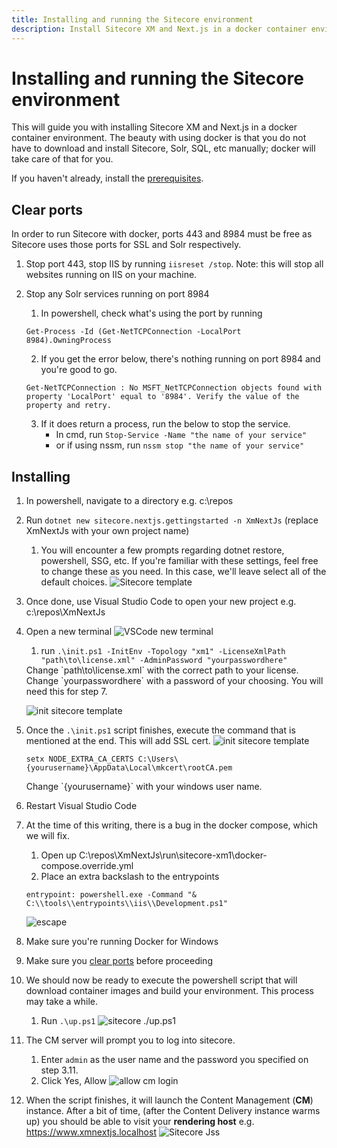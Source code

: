 ```yaml
---
title: Installing and running the Sitecore environment
description: Install Sitecore XM and Next.js in a docker container environment.
---
```


# Installing and running the Sitecore environment
This will guide you with installing Sitecore XM and Next.js in a docker container environment.
The beauty with using docker is that you do not have to download and install Sitecore, Solr, SQL, etc manually;
docker will take care of that for you.  

If you haven't already, install the [prerequisites](/environment/prerequisites).

## Clear ports
In order to run Sitecore with docker, ports 443 and 8984 must be free as Sitecore uses those ports for SSL and Solr respectively.

1. Stop port 443, stop IIS by running `iisreset /stop`. Note: this will stop all websites running on IIS on your machine.

2. Stop any Solr services running on port 8984
    1. In powershell, check what's using the port by running
    ```
    Get-Process -Id (Get-NetTCPConnection -LocalPort 8984).OwningProcess
    ```
    2. If you get the error below, there's nothing running on port 8984 and you're good to go.
    ```
    Get-NetTCPConnection : No MSFT_NetTCPConnection objects found with property 'LocalPort' equal to '8984'. Verify the value of the property and retry.
    ```
    3. If it does return a process, run the below to stop the service.
        * In cmd, run `Stop-Service -Name "the name of your service"`
        * or if using nssm, run `nssm stop "the name of your service"`

## Installing
1. In powershell, navigate to a directory e.g. c:\repos
2. Run `dotnet new sitecore.nextjs.gettingstarted -n XmNextJs` (replace XmNextJs with your own project name)
    1. You will encounter a few prompts regarding dotnet restore, powershell, SSG, etc. If you're familiar with these settings, feel free to change these as you need. In this case, we'll leave select all of the default choices.
    ![Sitecore template](../../public/images/install/install-sitecore-template.png)
3. Once done, use Visual Studio Code to open your new project e.g. c:\repos\XmNextJs
4. Open a new terminal
    ![VSCode new terminal](../../public/images/install/vscode-new-terminal.png)
    1. run `.\init.ps1 -InitEnv -Topology "xm1" -LicenseXmlPath "path\to\license.xml" -AdminPassword "yourpasswordhere"`
    <Callout type="warning">
        Change `path\to\license.xml` with the correct path to your license.
    </Callout>
    <Callout type="warning">
        Change `yourpasswordhere` with a password of your choosing.
        You will need this for step 7.
    </Callout>
    
    ![init sitecore template](../../public/images/install/init-template.png)
    
5. Once the `.\init.ps1` script finishes, execute the command that is mentioned at the end. This will add SSL cert.
    ![init sitecore template](../../public/images/install/cert.png)
    ```
    setx NODE_EXTRA_CA_CERTS C:\Users\{yourusername}\AppData\Local\mkcert\rootCA.pem
    ```
    <Callout type="warning">
        Change `{yourusername}` with your windows user name.
    </Callout>
6. Restart Visual Studio Code
7. At the time of this writing, there is a bug in the docker compose, which we will fix.
    1. Open up C:\repos\XmNextJs\run\sitecore-xm1\docker-compose.override.yml
    2. Place an extra backslash to the entrypoints
    ```
    entrypoint: powershell.exe -Command "& C:\\tools\\entrypoints\\iis\\Development.ps1"
    ```
    ![escape](../../public/images/install/escape.png)
7. Make sure you're running Docker for Windows
8. Make sure you [clear ports](/environment/installing#clear-ports) before proceeding
9. We should now be ready to execute the powershell script that will download container images and build your environment. This process may take a while.
    1. Run `.\up.ps1` 
    ![sitecore ./up.ps1](../../public/images/install/up-command.png)
10. The CM server will prompt you to log into sitecore.
    1. Enter `admin` as the user name and the password you specified on step 3.11. 
    2. Click Yes, Allow
    ![allow cm login](../../public/images/install/cm-login.png)
11. When the script finishes, it will launch the Content Management (**CM**) instance.
    After a bit of time, (after the Content Delivery instance warms up) you should be able to visit your **rendering host** e.g. https://www.xmnextjs.localhost
    ![Sitecore Jss](../../public/images/install/sitecore-jss.png)